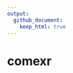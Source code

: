 ```yaml
---
output:
  github_document:
    keep_html: true
---
```


<!-- README.md is generated from README.Rmd. Please edit that file -->

# comexr

<!-- badges: start -->
<!-- badges: end -->

